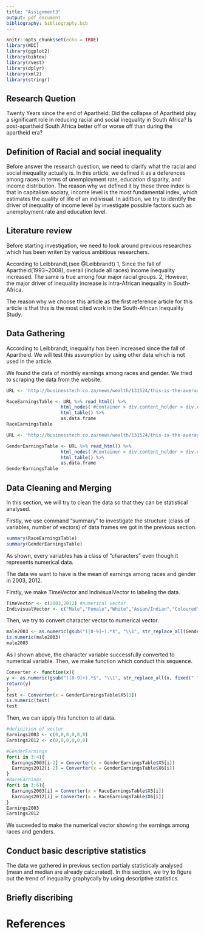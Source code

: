 ```yaml
---
title: "Assignment3"
output: pdf_document
bibliography: bibliography.bib
---
```


```r
knitr::opts_chunk$set(echo = TRUE)
library(WDI)
library(ggplot2)
library(bibtex)
library(rvest)
library(dplyr)
library(xml2)
library(stringr)
```

## Research Quetion
Twenty Years since the end of Apartheid: Did the collapse of Apartheid play a significant role in reducing racial and social inequality in South Africa? Is post-apartheid South Africa better off or worse off than during the apartheid era?

## Definition of Racial and social inequality
Before answer the research question, we need to clarify what the racial and social inequality actually is. In this article, we defined it as a deferences among races in terms of unemployment rate, education disparity, and income distribution. The reason why we defined it by these three index is that in capitalism sociaty, income level is the most fundamental index, which estimates the quality of life of an indivisual. In adittion, we try to identify the driver of inequality of income level by investigate possible factors such as unemployment rate and education level.

## Literature review
Before starting investigation, we need to look around previous researches which has been writen by various ambitious researchers.

According to Leibbrandt,(see @Leibbrandt)
  1, Since the fall of Apartheid(1993~2008), overall (include all races) income inequality increased. The same is true among four major racial groups.
  2, However, the major driver of inequality increase is intra-African inequality in South-Africa.

The reason why we choose this article as the first reference article for this article is that this is the most cited work in the South-African Inequality Study.

## Data Gathering

According to Leibbrandt, inequality has been increased since the fall of Apartheid. We will test this assumption by using other data which is not used in the article.

We found the data of monthly earnings among races and gender. We tried to scraping the data from the website.

```r
URL <- 'http://businesstech.co.za/news/wealth/131524/this-is-the-average-salary-in-south-africa-by-race-and-industry/'

RaceEarningsTable <- URL %>% read_html() %>%
                    html_nodes('#container > div.content_holder > div.content > div.post_single > div.post_content > div:nth-child(11) > table') %>%
                    html_table() %>% 
                    as.data.frame
RaceEarningsTable

URL <- 'http://businesstech.co.za/news/wealth/131524/this-is-the-average-salary-in-south-africa-by-race-and-industry/'

GenderEarningsTable <- URL %>% read_html() %>%
                    html_nodes('#container > div.content_holder > div.content > div.post_single > div.post_content > div:nth-child(13) > table') %>%
                    html_table() %>% 
                    as.data.frame
GenderEarningsTable

```

## Data Cleaning and Merging
In this section, we will try to clean the data so that they can be statistical analysed.

Firstly, we use command "summary" to investigate the structure (class of variables, number of vectors) of data frames we got in the previous section.
```r
summary(RaceEarningsTable)
summary(GenderEarningsTable)
```

As shown, every variables has a class of "characters" even though it represents numerical data.

The data we want to have is the mean of earnings among races and gender in 2003, 2012. 

Firstly, we make TimeVector and IndivisualVector to labeling the data.

```r
TimeVector <- c(2003,2012) #numerical vector
IndivisualVector <- c("Male","Female","White","Asian/Indian","Coloured","BlackAfrican") #character vector
```

Then, we try to convert character vector to numerical vector.

```r
male2003 <- as.numeric(gsub("([0-9]+).*$", "\\1", str_replace_all(GenderEarningsTable$X5[3], fixed(" "), "")))
is.numeric(male2003)
male2003
```
As I shown above, the character variable successfully converted to numerical variable.
Then, we make function which conduct this sequence.

```r
Converter <- function(x){
y <- as.numeric(gsub("([0-9]+).*$", "\\1", str_replace_all(x, fixed(" "), "")))
return(y)
}
test <- Converter(x = GenderEarningsTable$X5[3])
is.numeric(test)
test
```

Then, we can apply this function to all data.

```r
#definition of vector
Earnings2003 <- c(0,0,0,0,0,0)
Earnings2012 <- c(0,0,0,0,0,0)

#GenderEarnings
for(i in 3:4){
  Earnings2003[i-2] = Converter(x = GenderEarningsTable$X5[i])
  Earnings2012[i-2] = Converter(x = GenderEarningsTable$X6[i])
}
#RaceEarnings
for(i in 3:6){
  Earnings2003[i] = Converter(x = RaceEarningsTable$X5[i])
  Earnings2012[i] = Converter(x = RaceEarningsTable$X6[i])
}
Earnings2003
Earnings2012
```

We suceeded to make the numerical vector showing the earnings among races and genders.

## Conduct basic descriptive statistics
The data we gathered in previous section partialy statisticaly analysed (mean and median are already calcurated). In this section, we try to figure out the trend of inequality graphycally by using descriptive statistics.




## Briefly discribing

# References